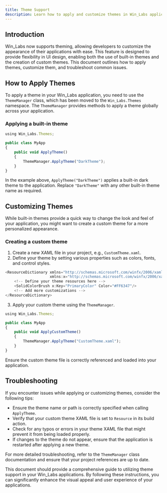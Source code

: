 ```yaml
---
title: Theme Support
description: Learn how to apply and customize themes in Win_Labs applications to enhance your user interface.
---
```


## Introduction

Win_Labs now supports theming, allowing developers to customize the appearance of their applications with ease. This feature is designed to provide flexibility in UI design, enabling both the use of built-in themes and the creation of custom themes. This document outlines how to apply themes, customize them, and troubleshoot common issues.

## How to Apply Themes

To apply a theme in your Win_Labs application, you need to use the `ThemeManager` class, which has been moved to the `Win_Labs.Themes` namespace. The `ThemeManager` provides methods to apply a theme globally across your application.

### Applying a built-in theme

```typescript
using Win_Labs.Themes;

public class MyApp
{
    public void ApplyTheme()
    {
        ThemeManager.ApplyTheme("DarkTheme");
    }
}
```

In the example above, `ApplyTheme("DarkTheme")` applies a built-in dark theme to the application. Replace `"DarkTheme"` with any other built-in theme name as required.

## Customizing Themes

While built-in themes provide a quick way to change the look and feel of your application, you might want to create a custom theme for a more personalized appearance.

### Creating a custom theme

1. Create a new XAML file in your project, e.g., `CustomTheme.xaml`.
2. Define your theme by setting various properties such as colors, fonts, and control styles.

```typescript
<ResourceDictionary xmlns="http://schemas.microsoft.com/winfx/2006/xaml/presentation"
                    xmlns:x="http://schemas.microsoft.com/winfx/2006/xaml">
    <!-- Define your theme resources here -->
    <SolidColorBrush x:Key="PrimaryColor" Color="#FF6347"/>
    <!-- Add more customizations -->
</ResourceDictionary>
```

3. Apply your custom theme using the `ThemeManager`.

```typescript
using Win_Labs.Themes;

public class MyApp
{
    public void ApplyCustomTheme()
    {
        ThemeManager.ApplyTheme("CustomTheme.xaml");
    }
}
```

Ensure the custom theme file is correctly referenced and loaded into your application.

## Troubleshooting

If you encounter issues while applying or customizing themes, consider the following tips:

- Ensure the theme name or path is correctly specified when calling `ApplyTheme`.
- Verify that your custom theme XAML file is set to `Resource` in its build action.
- Check for any typos or errors in your theme XAML file that might prevent it from being loaded properly.
- If changes to the theme do not appear, ensure that the application is restarted after applying a new theme.

For more detailed troubleshooting, refer to the `ThemeManager` class documentation and ensure that your project references are up to date.

This document should provide a comprehensive guide to utilizing theme support in your Win_Labs applications. By following these instructions, you can significantly enhance the visual appeal and user experience of your applications.
